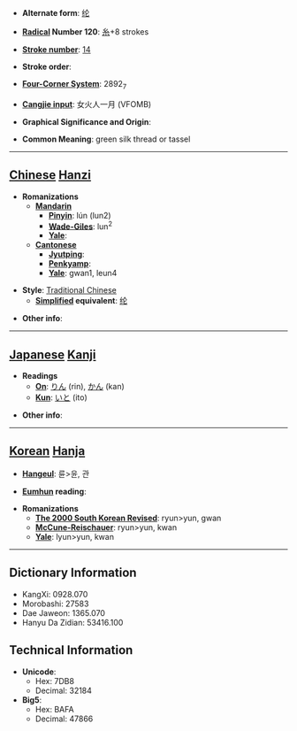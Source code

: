 * '''Alternate form''': [[纶]]

* '''[[Wiktionary:Chinese radical index| Radical]] Number 120''': [[Wiktionary:Chinese radical index 糸|糸]]+8 strokes

* '''[[Wiktionary:Chinese total strokes index|Stroke number]]''': [[Wiktionary:Chinese total strokes index 14|14]]

* '''Stroke order''': 

* '''[[Wiktionary:Chinese four corner index|Four-Corner System]]''': 2892<sub>7</sub>

* '''[[Wiktionary:Chinese Cangjie index|Cangjie input]]''': 女火人一月 (VFOMB)

* '''Graphical Significance and Origin''': 

* '''Common Meaning''': green silk thread or tassel

----

== [[Chinese]] [[Hanzi]] ==

* '''Romanizations'''
** '''[[Mandarin]]'''
*** '''[[Pinyin]]''': lún (lun2)
*** '''[[Wade-Giles]]''': lun<sup>2</sup>
*** '''[[Yale]]''': 
** '''[[Cantonese]]'''
*** '''[[Jyutping]]''':
*** '''[[Penkyamp]]''': 
*** '''[[Yale]]''': gwan1, leun4

* '''Style''': [[Traditional Chinese]] 
** '''[[Simplified Chinese|Simplified]] equivalent''': [[纶]]

* '''Other info''': 

----

== [[Japanese]] [[Kanji]] ==

* '''Readings'''
** '''[[On]]''': [[りん]] (rin), [[かん]] (kan)
** '''[[Kun]]''': [[いと]] (ito)

* '''Other info''':  

----

== [[Korean]] [[Hanja]] ==

* '''[[Hangeul]]''': 륜>윤, 관

* '''[[Eumhun]] reading''': 

* '''Romanizations'''
** '''[[The 2000 South Korean Revised Romanization|The 2000 South Korean Revised]]''': ryun>yun, gwan
** '''[[McCune-Reischauer]]''': ryun>yun, kwan
** '''[[Yale]]''': lyun>yun, kwan

----

== Dictionary Information ==

* KangXi: 0928.070
* Morobashi: 27583
* Dae Jaweon: 1365.070
* Hanyu Da Zidian: 53416.100

== Technical Information ==

* '''Unicode''':
** Hex: 7DB8
** Decimal: 32184
* '''Big5''':
** Hex: BAFA
** Decimal: 47866